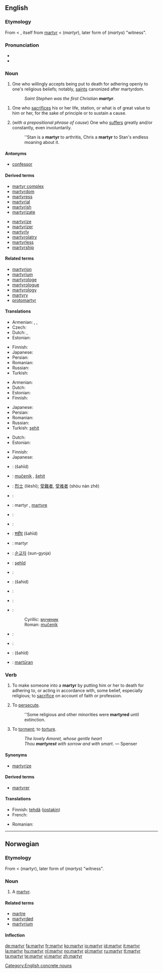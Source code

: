 {{wikipedia}}
==English==

===Etymology===
From {{etyl|enm}} < {{etyl|ang}}, itself from {{etyl|la}} [[martyr#Latin|martyr]] < {{etyl|grc|en}} '''{{polytonic|[[μάρτυρ]]}}''' (''martyr''), later form of '''{{polytonic|[[μάρτυς]]}}''' (''martys'') "witness".

===Pronunciation===
* {{audio|en-us-martyr.ogg|Audio (US)}}
* {{rhymes|ɑː(r)tə(r)}}

===Noun===
{{en-noun}}

# One who willingly accepts being put to death for adhering openly to one's religious beliefs; notably, [[saint]]s canonized after martyrdom.
#: ''Saint Stephen was the first Christian '''martyr'''''.
<!-- maybe somebody can find a way to include women without twice using "he or she"? -->
# {{by extension}} One who [[sacrifice]]s his or her life, station, or what is of great value to him or her, for the sake of principle or to sustain a cause.
# (''with a prepositional phrase of cause'') One who [[suffer]]s greatly and/or constantly, even involuntarily.
#: ''Stan is a '''martyr''' to arthritis, Chris a '''martyr''' to Stan's endless moaning about it.

====Antonyms====
* [[confessor]]

====Derived terms====
{{der-top}}
* [[martyr complex]]
* [[martyrdom]]
* [[martyress]]
* [[martyrial]]
* [[martyrish]]
* [[martyrizate]]
{{der-mid}}
* [[martyrize]]
* [[martyrizer]]
* [[martyrly]]
* [[martyrolatry]]
* [[martyrless]]
* [[martyrship]]
{{der-bottom}}

====Related terms====
* [[martyrion]]
* [[martyrium]]
* [[martyrologe]]
* [[martyrologue]]
* [[martyrology]]
* [[martyry]]
* [[protomartyr]]

====Translations====
{{trans-top|one willing to be killed for religion}}
* Armenian: {{t|hy|մարտիրոս|tr=martiros|sc=Armn}},  {{t|hy|նահատակ|tr=nahatak|sc=Armn}},  {{t|hy|վկա|tr=vka|sc=Armn}}
* Czech: {{t-|cs|mučedník|m}}
* Dutch: {{t+|nl|martelaar|m}}, {{t-|nl|martelares|f}}
* Estonian: {{t|et|märter}}
{{trans-mid}}
* Finnish: {{t-|fi|marttyyri}}
* Japanese: {{t|ja|殉教者|tr=junkyōsha|sc=Jpan}}
* Persian: {{t|fa|شهید|tr=shahid|sc=fa-Arab}}
* Romanian: {{t-|ro|mucenic}}
* Russian: {{t+|ru|мученик|m|tr=múčenik|sc=Cyrl}}
* Turkish: {{t+|tr|şehit}}
{{trans-bottom}}

{{trans-top|one who sacrifices their life for an important cause}}
* Armenian: {{t|hy|նահատակ|tr=nahatak|sc=Armn}}
* Dutch: {{t+|nl|martelaar|m}}
* Estonian: {{t|et|märter}}
* Finnish: {{t-|fi|marttyyri}}
{{trans-mid}}
* Japanese: {{t|ja|殉教者|tr=junkyōsha|sc=Jpan}}
* Persian: {{t|fa|شهید|tr=shahid|sc=fa-Arab}}
* Romanian: {{t-|ro|martir}}
* Russian: {{t+|ru|мученик|m|tr=múčenik|sc=Cyrl}}
* Turkish: [[şehit]]
{{trans-bottom}}

{{trans-top|one who suffers greatly, even involuntarily}}
* Dutch: {{t+|nl|martelaar|m}}
* Estonian: {{t|et|märter}}
{{trans-mid}}
* Finnish: {{t+|fi|uhri}}
* Japanese: {{t|ja|受難者|tr=junansha|sc=Jpan}}
{{trans-bottom}}

{{checktrans-top}}
* {{ttbc|Arabic}}: {{Arab|[[شهيد]]}} (šahīd) {{m}}
* {{ttbc|Bosnian}}: [[mučenik]] {{m}}, [[šehit]] {{m}}
* {{ttbc|Chinese}}: [[烈士]] (lièshì); [[受難者]], [[受难者]] (shòu nàn zhě)
* {{ttbc|Croatian}}: {{t-|hr|mučenik|m}}
* {{ttbc|French}}: martyr {{m}}, [[martyre]] {{f}}
* {{ttbc|German}}: {{t+|de|Märtyrer|m}}
* {{ttbc|Greek}}: {{t|el|μάρτυρας|m|tr=mártiras|sc=Grek}}
* {{ttbc|Hindi}}: [[शहीद]] (šahīd) {{m}}
* {{ttbc|Interlingua}}: martyr
* {{ttbc|Korean}}: [[순교자]] (sun-gyoja)
{{checktrans-mid}}
* {{ttbc|Kurdish}}: [[şehîd]]
* {{ttbc|Norwegian}}: {{t+|no|martyr|m}}
* {{ttbc|Persian}}: {{fa-Arab|[[شهید]]}} (šahid)
* {{ttbc|Polish}}: {{t-|pl|męczennik|m}}
* {{ttbc|Portuguese}}: {{t+|pt|mártir}}
* {{ttbc|Serbian}}:
*: Cyrillic: [[мученик]] {{m}}
*: Roman: [[mučenik]] {{m}}
* {{ttbc|Spanish}}: {{t+|es|mártir|m}}
* {{ttbc|Swedish}}: {{t-|sv|martyr}}
* {{ttbc|Urdu}}: {{ur-Arab|[[شہید]]}} (šahīd) {{m}}
* {{ttbc|Volapük}}: [[martüran]]
{{checktrans-bottom}}

===Verb===
{{en-verb}}

# {{transitive}} To make someone into a '''martyr''' by putting him or her to death for adhering to, or acting in accordance with, some belief, especially religious; to [[sacrifice]] on account of faith or profession.
# {{transitive}} To [[persecute]].
#: ''Some religious and other minorities were '''martyred''' until extinction.
# {{transitive}} To [[torment]]; to [[torture]].
#: ''The lovely Amoret, whose gentle heart''
#: ''Thou '''martyrest''' with sorrow and with smart.'' — Spenser
<!-- webstah again -->

====Synonyms====
* [[martyrize]]

====Derived terms====
* [[martyrer]]

====Translations====
{{trans-top|to make someone a martyr}}
* Finnish: [[tehdä]] ([[jostakin]]) {{t-|fi|marttyyri}}
* French: {{t+|fr|martyriser}}
{{trans-mid}}
* Romanian: {{t-|ro|martiriza}}
{{trans-bottom}}

{{trans-see|persecute}}

{{trans-see|torture}}

[[Category:English concrete nouns]]

----

==Norwegian==

===Etymology===
From {{etyl|la|no}} {{term|martyr}} < {{etyl|grc|no}} '''{{polytonic|[[μάρτυρ]]}}''' (martyr), later form of '''{{polytonic|[[μάρτυς]]}}''' (''martys'') "witness".

===Noun===
{{infl|no|noun}}

# A [[#English|martyr]].

====Related terms====
* [[martre]]
* [[martyrdød]]
* [[martyrium]]

====Inflection====
{{no-noun-infl|nb-class=m1|nn-class=m1}}

[[de:martyr]]
[[fa:martyr]]
[[fr:martyr]]
[[ko:martyr]]
[[io:martyr]]
[[id:martyr]]
[[it:martyr]]
[[la:martyr]]
[[hu:martyr]]
[[nl:martyr]]
[[no:martyr]]
[[pl:martyr]]
[[ru:martyr]]
[[tl:martyr]]
[[ta:martyr]]
[[te:martyr]]
[[vi:martyr]]
[[zh:martyr]]